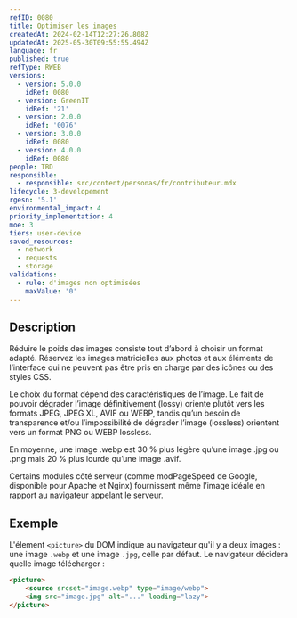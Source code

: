 ```yaml
---
refID: 0080
title: Optimiser les images
createdAt: 2024-02-14T12:27:26.808Z
updatedAt: 2025-05-30T09:55:55.494Z
language: fr
published: true
refType: RWEB
versions:
  - version: 5.0.0
    idRef: 0080
  - version: GreenIT
    idRef: '21'
  - version: 2.0.0
    idRef: '0076'
  - version: 3.0.0
    idRef: 0080
  - version: 4.0.0
    idRef: 0080
people: TBD
responsible:
  - responsible: src/content/personas/fr/contributeur.mdx
lifecycle: 3-developement
rgesn: '5.1'
environmental_impact: 4
priority_implementation: 4
moe: 3
tiers: user-device
saved_resources:
  - network
  - requests
  - storage
validations:
  - rule: d'images non optimisées
    maxValue: '0'
---
```


## Description

Réduire le poids des images consiste tout d’abord à choisir un format adapté. Réservez les images matricielles aux photos et aux éléments de l’interface qui ne peuvent pas être pris en charge par des icônes ou des styles CSS.

Le choix du format dépend des caractéristiques de l’image. Le fait de pouvoir dégrader l’image définitivement (lossy) oriente plutôt vers les formats JPEG, JPEG XL, AVIF ou WEBP, tandis qu’un besoin de transparence et/ou l’impossibilité de dégrader l’image (lossless) orientent vers un format PNG ou WEBP lossless.

En moyenne, une image .webp est 30 % plus légère qu’une image .jpg ou .png mais 20 % plus lourde qu’une image .avif.

Certains modules côté serveur (comme modPageSpeed de Google, disponible pour Apache et Nginx) fournissent même l’image idéale en rapport au navigateur appelant le serveur.

## Exemple

L'élement `<picture>` du DOM indique au navigateur qu'il y a deux images : une image `.webp` et une image
`.jpg`, celle par défaut. Le navigateur décidera quelle image télécharger : 

```html
<picture>
    <source srcset="image.webp" type="image/webp">
    <img src="image.jpg" alt="..." loading="lazy">
</picture>
```
